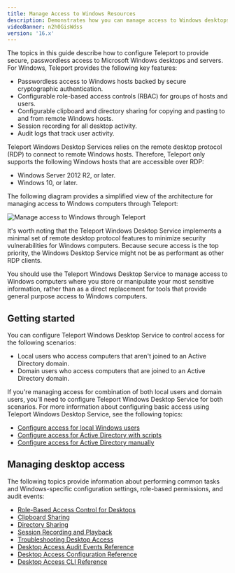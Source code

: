 ```yaml
---
title: Manage Access to Windows Resources
description: Demonstrates how you can manage access to Windows desktops with Teleport.
videoBanner: n2h0GisWdss
version: '16.x'
---
```


The topics in this guide describe how to configure Teleport to provide secure, passwordless
access to Microsoft Windows desktops and servers. For Windows, Teleport provides the
following key features:

- Passwordless access to Windows hosts backed by secure cryptographic authentication.
- Configurable role-based access controls (RBAC) for groups of hosts and users.
- Configurable clipboard and directory sharing for copying and pasting to and from
  remote Windows hosts.
- Session recording for all desktop activity.
- Audit logs that track user activity.

Teleport Windows Desktop Services relies on the remote desktop protocol (RDP) to connect to
remote Windows hosts. Therefore, Teleport only supports the following Windows hosts that are
accessible over RDP:

- Windows Server 2012 R2, or later.
- Windows 10, or later.

The following diagram provides a simplified view of the architecture for managing
access to Windows computers through Teleport:

![Manage access to Windows through Teleport](../../../../assets/windows-desktop-service-overview-8b46dedeba.png)

It's worth noting that the Teleport Windows Desktop Service implements a minimal set
of remote desktop protocol features to minimize security vulnerabilities for Windows
computers. Because secure access is the top priority, the Windows Desktop Service
might not be as performant as other RDP clients.

You should use the Teleport Windows Desktop Service to manage access
to Windows computers where you store or manipulate your most sensitive information,
rather than as a direct replacement for tools that provide general purpose access
to Windows computers.

## Getting started

You can configure Teleport Windows Desktop Service to control access for the following
scenarios:

- Local users who access computers that aren't joined to an Active Directory domain.
- Domain users who access computers that are joined to an Active Directory domain.

If you're managing access for combination of both local users and domain users, you'll
need to configure Teleport Windows Desktop Service for both scenarios. For more
information about configuring basic access using Teleport Windows Desktop Service, see
the following topics:

- [Configure access for local Windows users](/ver/16.x/desktop-access/getting-started)
- [Configure access for Active Directory with scripts](/ver/16.x/desktop-access/active-directory)
- [Configure access for Active Directory manually](/ver/16.x/desktop-access/active-directory-manual)

## Managing desktop access

The following topics provide information about performing common tasks and
Windows-specific configuration settings, role-based permissions, and audit events:

- [Role-Based Access Control for Desktops](/ver/16.x/desktop-access/rbac)
- [Clipboard Sharing](/ver/16.x/desktop-access/reference/clipboard)
- [Directory Sharing](/ver/16.x/desktop-access/directory-sharing)
- [Session Recording and Playback](/ver/16.x/desktop-access/reference/sessions)
- [Troubleshooting Desktop Access](/ver/16.x/desktop-access/troubleshooting)
- [Desktop Access Audit Events Reference](/ver/16.x/desktop-access/reference/audit)
- [Desktop Access Configuration Reference](/ver/16.x/desktop-access/reference/configuration)
- [Desktop Access CLI Reference](/ver/16.x/desktop-access/reference/cli)
